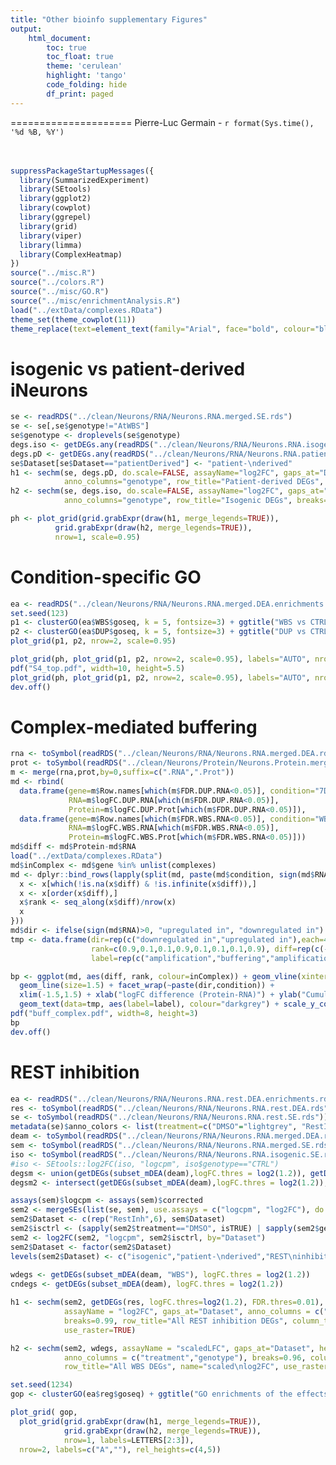 ```yaml
---
title: "Other bioinfo supplementary Figures"
output:
    html_document:
        toc: true
        toc_float: true
        theme: 'cerulean'
        highlight: 'tango'
        code_folding: hide
        df_print: paged
---
```


<style>
  .main-container {
    max-width: 1500px !important;
  }
</style>

=====================
Pierre-Luc Germain - `r format(Sys.time(), '%d %B, %Y')`
<br><br><br>


```r
suppressPackageStartupMessages({
  library(SummarizedExperiment)
  library(SEtools)
  library(ggplot2)
  library(cowplot)
  library(ggrepel)
  library(grid)
  library(viper)
  library(limma)
  library(ComplexHeatmap)
})
source("../misc.R")
source("../colors.R")
source("../misc/GO.R")
source("../misc/enrichmentAnalysis.R")
load("../extData/complexes.RData")
theme_set(theme_cowplot(11))
theme_replace(text=element_text(family="Arial", face="bold", colour="black"))
```



# isogenic vs patient-derived iNeurons

```r
se <- readRDS("../clean/Neurons/RNA/Neurons.RNA.merged.SE.rds")
se <- se[,se$genotype!="AtWBS"]
se$genotype <- droplevels(se$genotype)
degs.iso <- getDEGs.any(readRDS("../clean/Neurons/RNA/Neurons.RNA.isogenic.DEA.rds"), FDR.thres=0.001, logFC.thres=log2(1.3))
degs.pD <- getDEGs.any(readRDS("../clean/Neurons/RNA/Neurons.RNA.patientDerived.DEA.rds"))
se$Dataset[se$Dataset=="patientDerived"] <- "patient-\nderived"
h1 <- sechm(se, degs.pD, do.scale=FALSE, assayName="log2FC", gaps_at="Dataset", use_raster=TRUE, width=unit(4, "cm"),
            anno_columns="genotype", row_title="Patient-derived DEGs", breaks=0.985, show_heatmap_legend=FALSE, show_annotation_legend=FALSE, isMult=TRUE)
h2 <- sechm(se, degs.iso, do.scale=FALSE, assayName="log2FC", gaps_at="Dataset", use_raster=TRUE, width=unit(4, "cm"),
            anno_columns="genotype", row_title="Isogenic DEGs", breaks=0.985)
```

```r
ph <- plot_grid(grid.grabExpr(draw(h1, merge_legends=TRUE)), 
          grid.grabExpr(draw(h2, merge_legends=TRUE)), 
          nrow=1, scale=0.95)
```

# Condition-specific GO

```r
ea <- readRDS("../clean/Neurons/RNA/Neurons.RNA.merged.DEA.enrichments.rds")
set.seed(123)
p1 <- clusterGO(ea$WBS$goseq, k = 5, fontsize=3) + ggtitle("WBS vs CTRL")
p2 <- clusterGO(ea$DUP$goseq, k = 5, fontsize=3) + ggtitle("DUP vs CTRL")
plot_grid(p1, p2, nrow=2, scale=0.95)
```

```r
plot_grid(ph, plot_grid(p1, p2, nrow=2, scale=0.95), labels="AUTO", nrow=1, rel_widths=c(4.5,5.5))
pdf("S4_top.pdf", width=10, height=5.5)
plot_grid(ph, plot_grid(p1, p2, nrow=2, scale=0.95), labels="AUTO", nrow=1, rel_widths=c(4.5,5.5))
dev.off()
```


# Complex-mediated buffering

```r
rna <- toSymbol(readRDS("../clean/Neurons/RNA/Neurons.RNA.merged.DEA.rds"))
prot <- toSymbol(readRDS("../clean/Neurons/Protein/Neurons.Protein.merged.DEA.rds"))
m <- merge(rna,prot,by=0,suffix=c(".RNA",".Prot"))
md <- rbind(
  data.frame(gene=m$Row.names[which(m$FDR.DUP.RNA<0.05)], condition="7Dup",
             RNA=m$logFC.DUP.RNA[which(m$FDR.DUP.RNA<0.05)],
             Protein=m$logFC.DUP.Prot[which(m$FDR.DUP.RNA<0.05)]),
  data.frame(gene=m$Row.names[which(m$FDR.WBS.RNA<0.05)], condition="WBS",
             RNA=m$logFC.WBS.RNA[which(m$FDR.WBS.RNA<0.05)],
             Protein=m$logFC.WBS.Prot[which(m$FDR.WBS.RNA<0.05)]))
md$diff <- md$Protein-md$RNA
load("../extData/complexes.RData")
md$inComplex <- md$gene %in% unlist(complexes)
md <- dplyr::bind_rows(lapply(split(md, paste(md$condition, sign(md$RNA), md$inComplex)), FUN=function(x){
  x <- x[which(!is.na(x$diff) & !is.infinite(x$diff)),]
  x <- x[order(x$diff),]
  x$rank <- seq_along(x$diff)/nrow(x)
  x
}))
md$dir <- ifelse(sign(md$RNA)>0, "upregulated in", "downregulated in")
tmp <- data.frame(dir=rep(c("downregulated in","upregulated in"),each=4), condition=rep(c("7Dup","WBS"),4),
                  rank=c(0.9,0.1,0.1,0.9,0.1,0.1,0.1,0.9), diff=rep(c(-1,1,1,-1),2),
                  label=rep(c("amplification","buffering","amplification","buffering"),each=2))
```


```r
bp <- ggplot(md, aes(diff, rank, colour=inComplex)) + geom_vline(xintercept=0, linetype="dashed") +
  geom_line(size=1.5) + facet_wrap(~paste(dir,condition)) + 
  xlim(-1.5,1.5) + xlab("logFC difference (Protein-RNA)") + ylab("Cumulative distribution") +
  geom_text(data=tmp, aes(label=label), colour="darkgrey") + scale_y_continuous(breaks=c(0,0.5,1))
pdf("buff_complex.pdf", width=8, height=3)
bp
dev.off()
```




# REST inhibition

```r
ea <- readRDS("../clean/Neurons/RNA/Neurons.RNA.rest.DEA.enrichments.rds")
res <- toSymbol(readRDS("../clean/Neurons/RNA/Neurons.RNA.rest.DEA.rds"))
se <- toSymbol(readRDS("../clean/Neurons/RNA/Neurons.RNA.rest.SE.rds"))
metadata(se)$anno_colors <- list(treatment=c("DMSO"="lightgrey", "RestInhibitor"="darkgreen"))
deam <- toSymbol(readRDS("../clean/Neurons/RNA/Neurons.RNA.merged.DEA.rds"))
sem <- toSymbol(readRDS("../clean/Neurons/RNA/Neurons.RNA.merged.SE.rds"))
iso <- toSymbol(readRDS("../clean/Neurons/RNA/Neurons.RNA.isogenic.SE.rds"))
#iso <- SEtools::log2FC(iso, "logcpm", iso$genotype=="CTRL")
degsm <- union(getDEGs(subset_mDEA(deam),logFC.thres = log2(1.2)), getDEGs(subset_mDEA(deam, "WBS"),logFC.thres = log2(1.2)))
degsm2 <- intersect(getDEGs(subset_mDEA(deam),logFC.thres = log2(1.2)), getDEGs(subset_mDEA(deam, "WBS"),logFC.thres = log2(1.2)))

assays(sem)$logcpm <- assays(sem)$corrected
sem2 <- mergeSEs(list(se, sem), use.assays = c("logcpm", "log2FC"), do.scale=c(TRUE,FALSE))
sem2$Dataset <- c(rep("RestInh",6), sem$Dataset)
sem2$isctrl <- (sapply(sem2$treatment=="DMSO", isTRUE) | sapply(sem2$genotype=="CTRL",isTRUE))
sem2 <- log2FC(sem2, "logcpm", sem2$isctrl, by="Dataset")
sem2$Dataset <- factor(sem2$Dataset)
levels(sem2$Dataset) <- c("isogenic","patient-\nderived","REST\ninhibition")
  
wdegs <- getDEGs(subset_mDEA(deam, "WBS"), logFC.thres = log2(1.2))
cndegs <- getDEGs(subset_mDEA(deam), logFC.thres = log2(1.2))

h1 <- sechm(sem2, getDEGs(res, logFC.thres=log2(1.2), FDR.thres=0.01), height=unit(9, "cm"),
            assayName = "log2FC", gaps_at="Dataset", anno_columns = c("treatment","genotype"), 
            breaks=0.99, row_title="All REST inhibition DEGs", column_title_gp=gpar(fontsize=12),
            use_raster=TRUE)

h2 <- sechm(sem2, wdegs, assayName = "scaledLFC", gaps_at="Dataset", height=unit(9, "cm"),
            anno_columns = c("treatment","genotype"), breaks=0.96, column_title_gp=gpar(fontsize=12),
            row_title="All WBS DEGs", name="scaled\nlog2FC", use_raster=TRUE)

set.seed(1234)
gop <- clusterGO(ea$reg$goseq) + ggtitle("GO enrichments of the effects of REST inhibition in iNeurons")
```


```r
plot_grid( gop, 
  plot_grid(grid.grabExpr(draw(h1, merge_legends=TRUE)), 
            grid.grabExpr(draw(h2, merge_legends=TRUE)), 
            nrow=1, labels=LETTERS[2:3]),
  nrow=2, labels=c("A",""), rel_heights=c(4,5))
```

